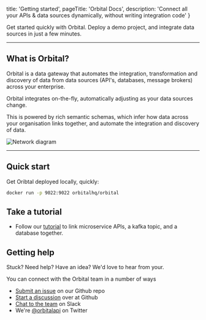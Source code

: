    title: 'Getting started',
   pageTitle: 'Orbital Docs',
   description: 'Connect all your APIs & data sources dynamically, without writing integration code'
}


Get started quickly with Orbital.  Deploy a demo project, and integrate data sources in just a few minutes.

<QuickLinks>
   <QuickLink title='Installation' icon='installation' href='/'
              description='Step-by-step guides to setting up Orbital locally, and deploying to your cloud of choice.'></QuickLink>
   <QuickLink title="Connecting data sources" icon="presets" href="/"
              description="Connect your APIs, Databases and Message Queues to Orbital."/>
   <QuickLink title="Querying" icon="plugins" href="/"
              description="Query for data through Orbital's API, and let Orbital handle the integration plumbing for you."/>
   <QuickLink title="Data Pipelines" icon="theming" href="/"
              description="Code-free ETL with Orbital's data pipelines, which can transform and enrich data automatically"/>
</QuickLinks>


---


## What is Orbital?

Orbital is a data gateway that automates the integration, transformation and discovery of data from data sources (API's, databases, message brokers) across your enterprise.

Orbital integrates on-the-fly, automatically adjusting as your data sources change.

This is powered by rich semantic schemas, which infer how data across your organisation links together, and automate the integration and discovery of data.

![Network diagram](/img/network-diagram.png)

---

## Quick start

Get Oribtal deployed locally, quickly:

```bash
docker run -p 9022:9022 orbitalhq/orbital
```

## Take a tutorial

 * Follow our [tutorial](/tutorials/api-db-integration/rest-db-integration/) to link microservice APIs, a kafka topic, and a database together.

## Getting help

Stuck?  Need help?  Have an idea?  We'd love to hear from your.

You can connect with the Orbital team in a number of ways

 * [Submit an issue](https://github.com/orbitalapi/orbital/issues) on our Github repo
 * [Start a discussion](https://github.com/orbitalapi/orbital/discussions) over at Github
 * [Chat to the team](https://join.slack.com/t/orbitalapi/shared_invite/zt-697laanr-DHGXXak5slqsY9DqwrkzHg) on Slack
 * We're [@orbitalapi](https://twitter.com/orbitalapi) on Twitter
